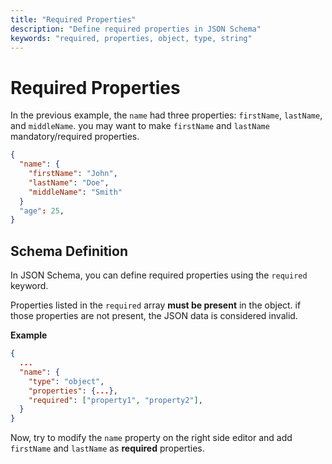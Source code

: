 ```yaml
---
title: "Required Properties"
description: "Define required properties in JSON Schema"
keywords: "required, properties, object, type, string"
---
```


# Required Properties

In the previous example, the `name` had three properties: `firstName`, `lastName`, and `middleName`. 
you may want to make `firstName` and `lastName` mandatory/required properties.

```json
{
  "name": {
    "firstName": "John",
    "lastName": "Doe",
    "middleName": "Smith"
  }
  "age": 25,
}
```

## Schema Definition

In JSON Schema, you can define required properties using the `required` keyword.

Properties listed in the `required` array **must be present** in the object.
if those properties are not present, the JSON data is considered invalid.


**Example**
```json
{
  ...
  "name": {
    "type": "object",
    "properties": {...},
    "required": ["property1", "property2"],
  }
}
```


Now, try to modify the `name` property on the right side editor and add `firstName` and `lastName` as **required** properties.